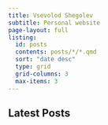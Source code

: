 ```yaml
---
title: Vsevolod Shegolev
subtitle: Personal website
page-layout: full
listing:
  id: posts
  contents: posts/*/*.qmd
  sort: "date desc"
  type: grid
  grid-columns: 3
  max-items: 3
---
```


## Latest Posts

::: {#posts}
:::
